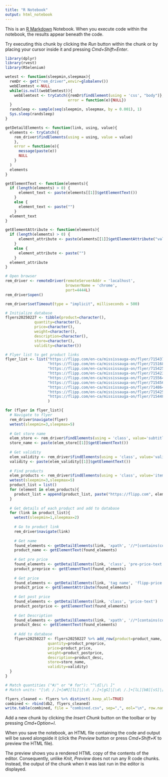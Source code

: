 ```yaml
---
title: "R Notebook"
output: html_notebook
---
```


This is an [R Markdown](http://rmarkdown.rstudio.com) Notebook. When you execute code within the notebook, the results appear beneath the code.

Try executing this chunk by clicking the *Run* button within the chunk or by placing your cursor inside it and pressing *Cmd+Shift+Enter*.

```r
library(dplyr)
library(rvest)
library(RSelenium)

wetest <- function(sleepmin,sleepmax){
  remDr <- get("rem_driver",envir=globalenv())
  webElemtest <-NULL
  while(is.null(webElemtest)){
    webElemtest <- tryCatch({remDr$findElement(using = 'css', "body")},
                            error = function(e){NULL})
  }
  randsleep <- sample(seq(sleepmin, sleepmax, by = 0.001), 1)
  Sys.sleep(randsleep)
}

getDetailElements <- function(link, using, value){
  elements <- tryCatch({
    rem_driver$findElements(using = using, value = value)
    },
    error = function(e){
      message(paste(e))
      NULL
    }
  )
  elements
}

getElementText <- function(elements){
  if (length(elements) > 0) {
      element_text <- paste(elements[[1]]$getElementText())
    }
    else {
      element_text <- paste("")
    }
  element_text
}

getElementAttribute <- function(elements){
  if (length(elements) > 0) {
      element_attribute <- paste(elements[[1]]$getElementAttribute("value"))
    }
    else {
      element_attribute <- paste("")
    }
  element_attribute
}
```


```r
# Open browser
rem_driver <- remoteDriver(remoteServerAddr = 'localhost',
                           browserName = 'chrome',
                           port=4444L)
rem_driver$open()

rem_driver$setTimeout(type = "implicit", milliseconds = 500)

```

```r
# Initialize database
flyers20250227 <- tibble(product=character(), 
             quantity=character(), 
             price=character(), 
             weight=character(), 
             description=character(), 
             store=character(), 
             validity=character())
```


```r
# Flyer list to get product links
flyer_list <- list("https://flipp.com/en-ca/mississauga-on/flyer/7154371-fresh-palace-weekly?postal_code=L5B0C2",
                   "https://flipp.com/en-ca/mississauga-on/flyer/7151682-tandt-supermarket-weekly-flyer?postal_code=L5B0C2",
                   "https://flipp.com/en-ca/mississauga-on/flyer/7154252-yuan-ming-supermarket-weekly?postal_code=L5B0C2",
                   "https://flipp.com/en-ca/mississauga-on/flyer/7154235-btrust-supermarket-weekly?postal_code=L5B0C2",
                   "https://flipp.com/en-ca/mississauga-on/flyer/7155645-arz-fine-foods-weekly?postal_code=L5B0C2",
                   "https://flipp.com/en-ca/mississauga-on/flyer/7154566-alnejmah-supermarket-weekly?postal_code=L5B0C2",
                   "https://flipp.com/en-ca/mississauga-on/flyer/7148648-al-emaan-weekly?postal_code=L5B0C2",
                   "https://flipp.com/en-ca/mississauga-on/flyer/7154250-terra-foodmart-weekly?postal_code=L5B0C2",
                   "https://flipp.com/en-ca/mississauga-on/flyer/7154483-oceans-fresh-food-market-weekly?postal_code=L5B0C2"
                   )

for (flyer in flyer_list){
  # Navigate to flyer
  rem_driver$navigate(flyer)
  wetest(sleepmin=3,sleepmax=5)
  
  # Get store name
  elem_store <- rem_driver$findElements(using = 'class', value='subtitle')
  store_name <- paste(elem_store[[1]]$getElementText())
  
  # Get validity
  elem_validity <- rem_driver$findElements(using = 'class', value='validity')
  validity <- paste(elem_validity[[1]]$getElementText())
  
  # Find products
  elem_products <- rem_driver$findElements(using = 'class', value='item-container')
  wetest(sleepmin=3,sleepmax=5)
  product_list = list()
  for (element in elem_products){
    product_list = append(product_list, paste("https://flipp.com", element$getElementAttribute("href"), sep=""))
  }
  
  # Get details of each product and add to database
  for (link in product_list){
    wetest(sleepmin=1,sleepmax=2)
    
    # Go to product link
    rem_driver$navigate(link)
    
    # Get name
    found_elements <- getDetailElements(link, 'xpath', '//*[contains(concat( " ", @class, " " ), concat( " ", "title", " " ))]//span')
    product_name <- getElementText(found_elements)
    
    # Get pre price
    found_elements <- getDetailElements(link, 'class', 'pre-price-text')
    product_preprice <- getElementText(found_elements)
    
    # Get price
    found_elements <- getDetailElements(link, 'tag name', 'flipp-price')
    product_price <- getElementAttribute(found_elements)
    
    # Get post price
    found_elements <- getDetailElements(link, 'class', 'price-text')
    product_postprice <- getElementText(found_elements)
    
    # Get Description
    found_elements <- getDetailElements(link, 'xpath', '//*[contains(concat( " ", @class, " " ), concat( " ", "description", " " ))]//span')
    product_desc <- getElementText(found_elements)
    
    # Add to database
    flyers20250227 <- flyers20250227 %>% add_row(product=product_name, 
                   quantity=product_preprice, 
                   price=product_price, 
                   weight=product_postprice, 
                   description=product_desc, 
                   store=store_name, 
                   validity=validity)
  }
}

# Match quantities ("#/" or "# for"): "^\d[\/\ ]"
# Match units: "[\d\ /.]+[mM][lL]|[\d\ /.]+[gG]|[\d\ /.]+[lL][bB][sS]|[\d\ /.]+[eE][aA]|[\d\ /.]+[uU][nN]|[\d\ /.]+[kK][gG]|[\d\ /.]+[pP][kK][gG]"

```


```r
flyers_cleaned <- flyers %>% distinct(.keep_all=TRUE)
combined <- rbind(db2, flyers_cleaned)
write.table(combined, file = "combined.csv", sep=",", eol="\n", row.names=FALSE, qmethod="double")
```

Add a new chunk by clicking the *Insert Chunk* button on the toolbar or by pressing *Cmd+Option+I*.

When you save the notebook, an HTML file containing the code and output will be saved alongside it (click the *Preview* button or press *Cmd+Shift+K* to preview the HTML file).

The preview shows you a rendered HTML copy of the contents of the editor. Consequently, unlike *Knit*, *Preview* does not run any R code chunks. Instead, the output of the chunk when it was last run in the editor is displayed.
